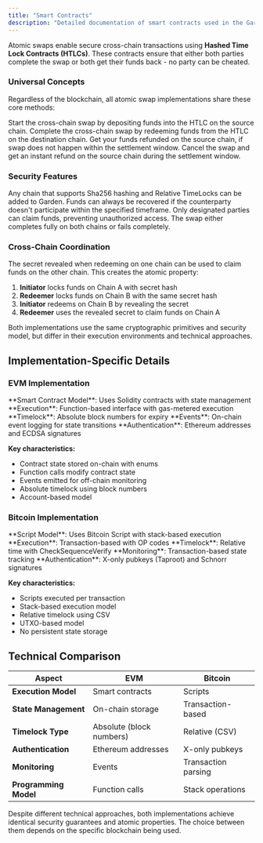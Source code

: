 ```yaml
---
title: "Smart Contracts"
description: "Detailed documentation of smart contracts used in the Garden ecosystem"
---
```


Atomic swaps enable secure cross-chain transactions using **Hashed Time Lock Contracts (HTLCs)**. These contracts ensure that either both parties complete the swap or both get their funds back - no party can be cheated.

### Universal Concepts

Regardless of the blockchain, all atomic swap implementations share these core methods:

<CardGroup cols={2}>
  <Card title="Initiate" icon="play">
    Start the cross-chain swap by depositing funds into the HTLC on the source chain.
  </Card>
  <Card title="Redeem" icon="check">
    Complete the cross-chain swap by redeeming funds from the HTLC on the destination chain.
  </Card>
  <Card title="Refund" icon="rotate-left">
    Get your funds refunded on the source chain, if swap does not happen within the settlement window. 
  </Card>
  <Card title="Instant Refund" icon="bolt">
    Cancel the swap and get an instant refund on the source chain during the settlement window.
  </Card>
</CardGroup>

### Security Features

<Steps>
  <Step title="Universal Compatibility">
    Any chain that supports Sha256 hashing and Relative TimeLocks can be added to Garden.
  </Step>
  <Step title="Timelock Safety">
    Funds can always be recovered if the counterparty doesn't participate within the specified timeframe.
  </Step>
  <Step title="Address Authorization">
    Only designated parties can claim funds, preventing unauthorized access.
  </Step>
  <Step title="Atomic Execution">
    The swap either completes fully on both chains or fails completely.
  </Step>
</Steps>

### Cross-Chain Coordination

The secret revealed when redeeming on one chain can be used to claim funds on the other chain. This creates the atomic property:

1. **Initiator** locks funds on Chain A with secret hash
2. **Redeemer** locks funds on Chain B with the same secret hash  
3. **Initiator** redeems on Chain B by revealing the secret
4. **Redeemer** uses the revealed secret to claim funds on Chain A

<Info>
Both implementations use the same cryptographic primitives and security model, but differ in their execution environments and technical approaches.
</Info>

## Implementation-Specific Details

### EVM Implementation

<Card title="Atomic Swap (EVM)" href="/developers/contracts/atomic-swap-evm" icon="ethereum">
  **Smart Contract Model**: Uses Solidity contracts with state management  
  **Execution**: Function-based interface with gas-metered execution  
  **Timelock**: Absolute block numbers for expiry  
  **Events**: On-chain event logging for state transitions  
  **Authentication**: Ethereum addresses and ECDSA signatures
</Card>

**Key characteristics:**
- Contract state stored on-chain with enums
- Function calls modify contract state
- Events emitted for off-chain monitoring
- Absolute timelock using block numbers
- Account-based model

### Bitcoin Implementation

<Card title="Atomic Swap (BTC)" href="/developers/contracts/atomic-swap-btc" icon="bitcoin">
  **Script Model**: Uses Bitcoin Script with stack-based execution  
  **Execution**: Transaction-based with OP codes  
  **Timelock**: Relative time with CheckSequenceVerify  
  **Monitoring**: Transaction-based state tracking  
  **Authentication**: X-only pubkeys (Taproot) and Schnorr signatures
</Card>

**Key characteristics:**
- Scripts executed per transaction
- Stack-based execution model
- Relative timelock using CSV
- UTXO-based model
- No persistent state storage

## Technical Comparison

| Aspect | EVM | Bitcoin |
|--------|-----|---------|
| **Execution Model** | Smart contracts | Scripts |
| **State Management** | On-chain storage | Transaction-based |
| **Timelock Type** | Absolute (block numbers) | Relative (CSV) |
| **Authentication** | Ethereum addresses | X-only pubkeys |
| **Monitoring** | Events | Transaction parsing |
| **Programming Model** | Function calls | Stack operations |

<Note>
Despite different technical approaches, both implementations achieve identical security guarantees and atomic properties. The choice between them depends on the specific blockchain being used.
</Note> 